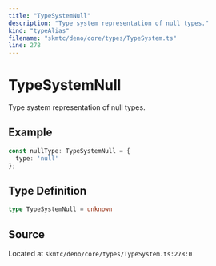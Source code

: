 ```yaml
---
title: "TypeSystemNull"
description: "Type system representation of null types."
kind: "typeAlias"
filename: "skmtc/deno/core/types/TypeSystem.ts"
line: 278
---
```


# TypeSystemNull

Type system representation of null types.


## Example

```typescript
const nullType: TypeSystemNull = {
  type: 'null'
};
```

## Type Definition

```typescript
type TypeSystemNull = unknown
```

## Source

Located at `skmtc/deno/core/types/TypeSystem.ts:278:0`
